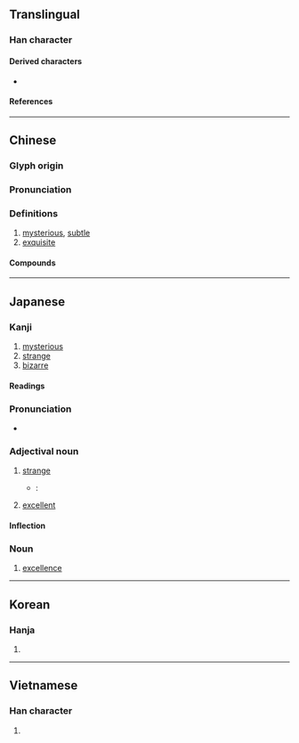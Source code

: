 {{also|玅}}
{{character info/new}}
==Translingual==
{{stroke order|strokes=7}}

===Han character===
{{Han char|rn=38|rad=女|as=04|sn=7|four=49420|canj=VFH|ids=⿰女少}}

====Derived characters====
* {{l|mul|[[𠴕]], [[𭚵]], [[𢭼]], [[𪶋]], [[𨁭]], [[𪴽]], [[𪝹]], [[𦯷]], [[𫁐]], [[𥭝]]}}

====References====
{{Han ref|kx=0256.240|dkj=06090|dj=0521.040|hdz=21030.100|uh=5999}}

----

==Chinese==
{{zh-forms}}

===Glyph origin===
{{Han etym}}
{{Han compound|女|少|ls=psc|c1=s|c2=p|t1=woman}}

===Pronunciation===
{{zh-pron
|m=miào
|c=miu6
|mn=ml,twv:biāu/tw,sg:miāu
|mn-t=miao6/miou6
|mn-t_note=miao6 - Shantou; miou6 - Chaozhou
|mc=y
|oc=y
|cat=a
}}

===Definitions===
{{zh-hanzi}}

# [[mysterious]], [[subtle]]
# [[exquisite]]

====Compounds====
{{zh-der|不妙|丹青妙手|二妙|唯妙唯肖|大事不妙|大妙|奇妙|奧妙|妙不可言|妙事|妙人|妙品|妙善|妙善公主|妙喻|妙喻取譬|妙土|妙年|妙悟|妙想|妙手|妙手丹青|妙手回春|妙手空空|妙才|妙招|妙方|妙曲|妙果|妙法|妙物|妙理|妙用|妙用無窮|妙畫通靈|妙發靈機|妙筆|妙筆生花|妙策|妙算|妙簡|妙絕一時|妙絕時人|妙聞|妙聲|妙舞|妙舞清歌|妙藥|妙處|妙處不傳|妙言要道|妙計|妙訣|妙語|妙語如珠|妙語橫生|妙語解頤|妙語連珠|妙論|妙趣|妙趣橫生|妙道|妙選|妙音|妙齡|妙齡女郎|宛妙|巧妙|微妙|拍案叫妙|搜奇選妙|曲盡其妙|曼妙|殊形妙狀|深妙|清歌妙舞|玄妙|玄妙入神|玄妙無窮|玄妙莫測|玄機妙算|玄關妙理|生花妙筆|神妙|神工妙力|神機妙用|神機妙策|神機妙算|神機妙術|神算妙計|神術妙法|神術妙策|神術妙計|神謀妙策|稱奇道妙|窮妙極巧|窮極其妙|窮極要妙|窮靈盡妙|精妙|精妙入神|精妙絕倫|絕妙|絕妙好辭|維妙維肖|美妙|至妙|莫名其妙|莫明其妙|要妙|要言妙道|語妙絕倫|造微入妙|錦囊妙計|閨中妙質|靈丹妙藥|餘妙繞梁|高妙|墨妙}}

{{zh-cat|Elementary}}

----

==Japanese==

===Kanji===
{{ja-kanji|grade=c|rs=女04}}

# [[mysterious]]
# [[strange]]
# [[bizarre]]

====Readings====
{{ja-readings
|goon=みょう<めう
|kanon=びょう<べう
|kun=わか-い, たえ-<たへ-
}}

{{ja-kanjitab|みょう|yomi=o}}

===Pronunciation===
* {{audio|ja|Ja-myou.ogg|Audio}}

===Adjectival noun===
{{ja-adj|infl=na|みょう|hhira=めう}}

# [[strange]]
#* {{RQ:Botchan}}:
#*: {{ja-usex|妙に女のような優しい声を出す人だった。|'''みょう''' に おんな の よう な やさし.い こえ を だす ひと だった。|He talked in a strangely effeminate voice like a woman.}}
# [[excellent]]

====Inflection====
{{ja-na|みょう}}

===Noun===
{{ja-noun|みょう}}

# [[excellence]]

----

==Korean==

===Hanja===
{{ko-hanja|hangeul=묘}}

# {{rfdef|ko|sort=女04}}

----

==Vietnamese==

===Han character===
{{vi-hantu|diệu|rs=女04}}

# {{rfdef|vi|sort=女04}}